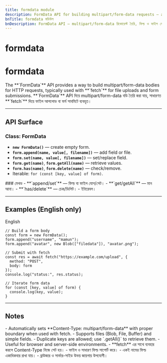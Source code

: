 ```yaml
---
title: formdata module
description: FormData API for building multipart/form-data requests — append fields, files, and iterate entries for HTTP submission.
bnTitle: formdata মডিউল
bnDescription: FormData API — multipart/form-data রিকোয়েস্ট তৈরি, ফিল্ড ও ফাইল যোগ করা, এবং HTTP সাবমিশনের জন্য এন্ট্রি ইটারেট।
---
```


# <I18nEnglish>formdata</I18nEnglish>
# <I18nBangla>formdata</I18nBangla>


<I18nEnglish>
The **`FormData`** API provides a way to build multipart/form-data bodies for HTTP requests, typically used with **`fetch`** for file uploads and form submissions.
</I18nEnglish>

<I18nBangla>
**`FormData`** API দিয়ে multipart/form-data বডি তৈরি করা যায়, সাধারণত **`fetch`** দিয়ে ফাইল আপলোড বা ফর্ম সাবমিটে ব্যবহৃত।
</I18nBangla>



---

## API Surface

<I18nEnglish>

### Class: FormData
- **`new FormData()`** — create empty form.  
- **`form.append(name, value[, filename])`** — add field or file.  
- **`form.set(name, value[, filename])`** — set/replace field.  
- **`form.get(name)`**, **`form.getAll(name)`** — retrieve values.  
- **`form.has(name)`**, **`form.delete(name)`** — check/remove.  
- Iterable: `for (const [key, value] of form)`.

</I18nEnglish>

<I18nBangla>
### মেথড
- **`append/set`** — ফিল্ড বা ফাইল যোগ/সেট।  
- **`get/getAll`** — মান আনা।  
- **`has/delete`** — চেক/ডিলিট।  
- ইটারেবল।  
</I18nBangla>



---

## Examples (English only)

<Tabs defaultValue="english" className="w-full">
  <TabsList>
    <TabsTrigger value="english">English</TabsTrigger>
  </TabsList>

  <TabsContent value="english">

```bnl
// Build a form body
const form = new FormData();
form.append("username", "mamun");
form.append("avatar", new Blob(["filedata"]), "avatar.png");

// Submit with fetch
const res = await fetch("https://example.com/upload", {
  method: "POST",
  body: form
});
console.log("status:", res.status);

// Iterate form data
for (const [key, value] of form) {
  console.log(key, value);
}
```
  </TabsContent>
</Tabs>

---

## Notes

<I18nEnglish>
- Automatically sets **Content-Type: multipart/form-data** with proper boundary when used with fetch.  
- Supports files (Blob, File, Buffer) and simple fields.  
- Duplicate keys are allowed; use `.getAll()` to retrieve them.  
- Useful for browser and server-side environments.  
</I18nEnglish>

<I18nBangla>
- **fetch** এর সাথে ব্যবহার করলে Content-Type নিজে সেট হয়।  
- ফাইল ও সাধারণ ফিল্ড সাপোর্ট করে।  
- একই নামের ফিল্ড একাধিকবার রাখা যায়।  
- ব্রাউজার ও সার্ভার-সাইড উভয় জায়গায় উপযোগী।  
</I18nBangla>


